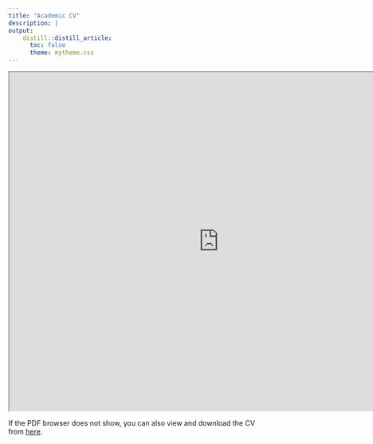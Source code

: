 ```yaml
---
title: "Academic CV"
description: |
output:
    distill::distill_article:
      toc: false
      theme: mytheme.css
---
```

<iframe src="https://drive.google.com/file/d/11AESEI0XEXLnlMkWNHj46Z5cypaX0JGv/preview" width="840" height="680" allow="autoplay"></iframe>

If the PDF browser does not show, you can also view and download the CV from [here](https://drive.google.com/file/d/11AESEI0XEXLnlMkWNHj46Z5cypaX0JGv/view).